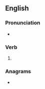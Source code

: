 ==English==

===Pronunciation===
* {{IPA|en|/fleɪkt/}}

===Verb===
{{head|en|verb form}}

# {{en-past of|flake}}

===Anagrams===
* {{anagrams|en|a=adefkl|defalk}}